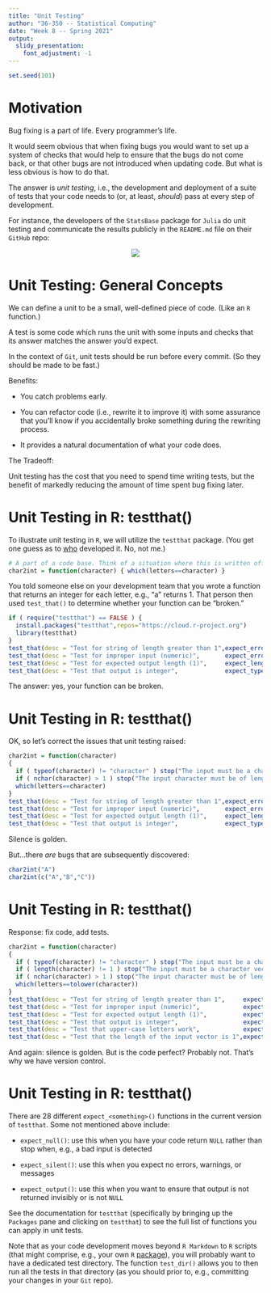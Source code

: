 ---
title: "Unit Testing"
author: "36-350 -- Statistical Computing"
date: "Week 8 -- Spring 2021"
output: 
  slidy_presentation: 
    font_adjustment: -1
---

```{r,echo=FALSE}
set.seed(101)
```

Motivation
===

Bug fixing is a part of life. Every programmer's life.

It would seem obvious that when fixing bugs you would want to set up a system of checks that would help to ensure that the bugs do not come back, or that other bugs are not introduced when updating code. But what is less obvious is how to do that.

The answer is *unit testing*, i.e., the development and deployment of a suite of tests that your code needs to (or, at least, *should*) pass at every step of development.

For instance, the developers of the `StatsBase` package for `Julia` do unit testing and communicate the results publicly in the `README.md` file on their `GitHub` repo:

<center>![](http://www.stat.cmu.edu/~mfarag/350/julia.png)</center>

Unit Testing: General Concepts
===

We can define a unit to be a small, well-defined piece of code. (Like an `R` function.)

A test is some code which runs the unit with some inputs and checks that its answer matches the answer you'd expect.

In the context of `Git`, unit tests should be run before every commit. (So they should be made to be fast.)

Benefits:

- You catch problems early.

- You can refactor code (i.e., rewrite it to improve it) with some assurance that you'll know if you accidentally broke something during the rewriting process.

- It provides a natural documentation of what your code does.

The Tradeoff:

Unit testing has the cost that you need to spend time writing tests, but the benefit of markedly reducing the amount of time spent bug fixing later.

Unit Testing in R: testthat()
===

To illustrate unit testing in `R`, we will utilize the `testthat` package. (You get one guess as to 
[who](https://journal.r-project.org/archive/2011-1/RJournal_2011-1_Wickham.pdf) developed it. No, not me.)
```{r}
# A part of a code base. Think of a situation where this is written off-the-cuff, without much thought.
char2int = function(character) { which(letters==character) }
```

You told someone else on your development team that you wrote a function that returns an integer for each letter, e.g., "a" returns 1. That person then used `test_that()` to determine whether your function can be "broken."
```{r,error=TRUE}
if ( require("testthat") == FALSE ) {
  install.packages("testthat",repos="https://cloud.r-project.org")
  library(testthat)
}
test_that(desc = "Test for string of length greater than 1",expect_error(char2int("aa")))
test_that(desc = "Test for improper input (numeric)",       expect_error(char2int(1)))
test_that(desc = "Test for expected output length (1)",     expect_length(char2int("a"),1))
test_that(desc = "Test that output is integer",             expect_type(char2int("a"),"integer"))
```
The answer: yes, your function can be broken.

Unit Testing in R: testthat()
===

OK, so let's correct the issues that unit testing raised:
```{r,error=TRUE}
char2int = function(character) 
{ 
  if ( typeof(character) != "character" ) stop("The input must be a character.")
  if ( nchar(character) > 1 ) stop("The input character must be of length 1.")
  which(letters==character)
}
test_that(desc = "Test for string of length greater than 1",expect_error(char2int("aa")))
test_that(desc = "Test for improper input (numeric)",       expect_error(char2int(1)))
test_that(desc = "Test for expected output length (1)",     expect_length(char2int("a"),1))
test_that(desc = "Test that output is integer",             expect_type(char2int("a"),"integer"))
```
Silence is golden.

But...there *are* bugs that are subsequently discovered:

```{r,error=TRUE}
char2int("A")
char2int(c("A","B","C"))
```

Unit Testing in R: testthat()
===

Response: fix code, add tests.
```{r,error=TRUE}
char2int = function(character) 
{ 
  if ( typeof(character) != "character" ) stop("The input must be a character.")
  if ( length(character) != 1 ) stop("The input must be a character vector of length 1.")
  if ( nchar(character) > 1 ) stop("The input character must be of length 1.")
  which(letters==tolower(character))
}
test_that(desc = "Test for string of length greater than 1",     expect_error(char2int("aa")))
test_that(desc = "Test for improper input (numeric)",            expect_error(char2int(1)))
test_that(desc = "Test for expected output length (1)",          expect_length(char2int("a"),1))
test_that(desc = "Test that output is integer",                  expect_type(char2int("a"),"integer"))
test_that(desc = "Test that upper-case letters work",            expect_equal(char2int("A"),1))
test_that(desc = "Test that the length of the input vector is 1",expect_error(char2int(letters)))
```
And again: silence is golden. But is the code perfect? Probably not. That's why we have version control.

Unit Testing in R: testthat()
===

There are 28 different `expect_<something>()` functions in the current version of `testthat`. Some not mentioned above include:

- `expect_null()`: use this when you have your code return `NULL` rather than stop when, e.g., a bad input is detected

- `expect_silent()`: use this when you expect no errors, warnings, or messages

- `expect_output()`: use this when you want to ensure that output is not returned invisibly or is not `NULL`

See the documentation for `testthat` (specifically by bringing up the `Packages` pane and clicking on `testthat`) to see the full list of functions you can apply in unit tests.

Note that as your code development moves beyond `R Markdown` to `R` scripts (that might comprise, e.g., your own `R` [package](http://r-pkgs.had.co.nz/)), you will probably want to have a dedicated test directory. The function `test_dir()` allows you to then run all the tests in that directory (as you should prior to, e.g., committing your changes in your `Git` repo).
